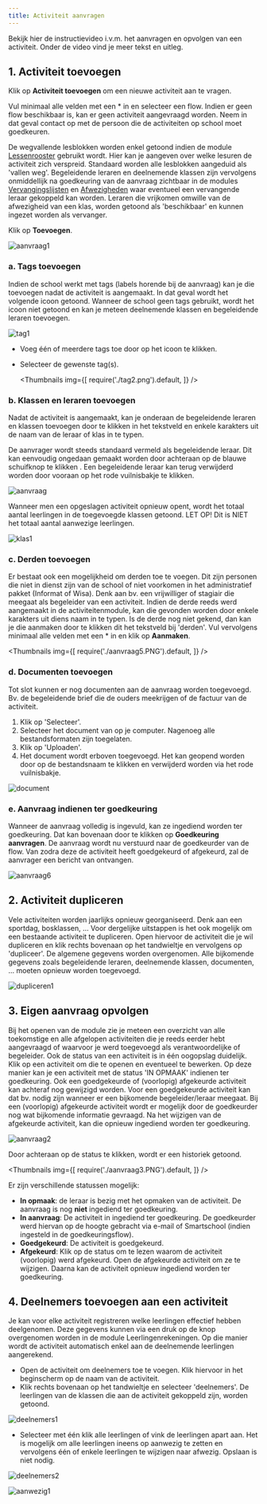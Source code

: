 ```yaml
---
title: Activiteit aanvragen
---
```


Bekijk hier de instructievideo i.v.m. het aanvragen en opvolgen van een activiteit. Onder de video vind je meer tekst en uitleg.

<Youtube url="https://www.youtube.com/embed/cLpQIccHMgM" />

## 1. Activiteit toevoegen

Klik  op **Activiteit toevoegen** om een nieuwe activiteit aan te vragen.

Vul minimaal alle velden met een * in en selecteer een flow. Indien er geen flow beschikbaar is, kan er geen activiteit aangevraagd worden. Neem in dat geval contact op met de persoon die de activiteiten op school moet goedkeuren. 

De wegvallende lesblokken worden enkel getoond indien de module [Lessenrooster](/lessenrooster) gebruikt wordt. Hier kan je aangeven over welke lesuren de activiteit zich verspreid. Standaard worden alle lesblokken aangeduid als 'vallen weg'. Begeleidende leraren en deelnemende klassen zijn vervolgens onmiddellijk na goedkeuring van de aanvraag zichtbaar in de modules [Vervangingslijsten](/vervangingslijsten) en [Afwezigheden](/afwezigheden/afwezigheden/) waar eventueel een vervangende leraar gekoppeld kan worden. Leraren die vrijkomen omwille van de afwezigheid van een klas, worden getoond als 'beschikbaar' en kunnen ingezet worden als vervanger. 


Klik op **Toevoegen**.

![aanvraag1](./aanvraag1.PNG)

### a. Tags toevoegen

Indien de school werkt met tags (labels horende bij de aanvraag) kan je die toevoegen nadat de activiteit is aangemaakt. In dat geval wordt het volgende icoon getoond. Wanneer de school geen tags gebruikt, wordt het icoon niet getoond en kan je meteen deelnemende klassen en begeleidende leraren toevoegen.  

![tag1](./tag1.PNG)

- Voeg één of meerdere tags toe door op het icoon te klikken.
- Selecteer de gewenste tag(s).

    <Thumbnails img={[
        require('./tag2.png').default, 
    ]} />

### b. Klassen en leraren toevoegen

Nadat de activiteit is aangemaakt, kan je onderaan de begeleidende leraren en klassen toevoegen door te klikken in het tekstveld en enkele karakters uit de naam van de leraar of klas in te typen. 

De aanvrager wordt steeds standaard vermeld als begeleidende leraar. Dit kan eenvoudig ongedaan gemaakt worden door achteraan op de blauwe schuifknop te klikken <LegacyAction img="buttonBlue.PNG"/>. Een begeleidende leraar kan terug verwijderd worden door vooraan op het rode vuilnisbakje te klikken. 
 
![aanvraag](./aanvraag4.PNG)

Wanneer men een opgeslagen activiteit opnieuw opent, wordt het totaal aantal leerlingen in de toegevoegde klassen getoond. LET OP! Dit is NIET het totaal aantal aanwezige leerlingen. 

![klas1](./klas1.PNG)

### c. Derden toevoegen

Er bestaat ook een mogelijkheid om derden toe te voegen. Dit zijn personen die niet in dienst zijn van de school of niet voorkomen in het administratief pakket (Informat of Wisa). Denk aan bv. een vrijwilliger of stagiair die meegaat als begeleider van een activiteit. Indien de derde reeds werd aangemaakt in de activiteitenmodule, kan die gevonden worden door enkele karakters uit diens naam in te typen. Is de derde nog niet gekend, dan kan je die aanmaken door te klikken dit het tekstveld bij 'derden'. Vul vervolgens minimaal alle velden met een * in en klik op **Aanmaken**. 

<Thumbnails img={[
    require('./aanvraag5.PNG').default, 
]} />

### d. Documenten toevoegen

Tot slot kunnen er nog documenten aan de aanvraag worden toegevoegd. Bv. de begeleidende brief die de ouders meekrijgen of de factuur van de activiteit.

1. Klik op 'Selecteer'.
2. Selecteer het document van op je computer. Nagenoeg alle bestandsformaten zijn toegelaten. 
3. Klik op 'Uploaden'. 
4. Het document wordt erboven toegevoegd. Het kan geopend worden door op de bestandsnaam te klikken en verwijderd worden via het rode vuilnisbakje. 


![document](./document.png)

### e. Aanvraag indienen ter goedkeuring

Wanneer de aanvraag volledig is ingevuld, kan ze ingediend worden ter goedkeuring. Dat kan bovenaan door te klikken op **Goedkeuring aanvragen**. De aanvraag wordt nu verstuurd naar de goedkeurder van de flow. Van zodra deze de activiteit heeft goedgekeurd of afgekeurd, zal de aanvrager een bericht van ontvangen. 

![aanvraag6](./aanvraag6.png)

## 2. Activiteit dupliceren

Vele activiteiten worden jaarlijks opnieuw georganiseerd. Denk aan een sportdag, bosklassen, ... Voor dergelijke uitstappen is het ook mogelijk om een bestaande activiteit te dupliceren. Open hiervoor de activiteit die je wil dupliceren en klik rechts bovenaan op het tandwieltje en vervolgens op 'dupliceer'. De algemene gegevens worden overgenomen. Alle bijkomende gegevens zoals begeleidende leraren, deelnemende klassen, documenten, ... moeten opnieuw worden toegevoegd.

![dupliceren1](./dupliceren1.png)

## 3. Eigen aanvraag opvolgen 

Bij het openen van de module zie je meteen een overzicht van alle toekomstige en alle afgelopen activiteiten die je reeds eerder hebt aangevraagd of waarvoor je werd toegevoegd als verantwoordelijke of begeleider. Ook de status van een activiteit is in één oogopslag duidelijk. Klik op een activiteit om die te openen en eventueel te bewerken. Op deze manier kan je een activiteit met de status 'IN OPMAAK' indienen ter goedkeuring. Ook een goedgekeurde of (voorlopig) afgekeurde activiteit kan achteraf nog gewijzigd worden. Voor een goedgekeurde activiteit kan dat bv. nodig zijn wanneer er een bijkomende begeleider/leraar meegaat. Bij een (voorlopig) afgekeurde activiteit wordt er mogelijk door de goedkeurder nog wat bijkomende informatie gevraagd. Na het wijzigen van de afgekeurde activiteit, kan die opnieuw ingediend worden ter goedkeuring.

![aanvraag2](./aanvraag2.PNG)

Door achteraan op de status te klikken, wordt er een historiek getoond. 

<Thumbnails img={[
    require('./aanvraag3.PNG').default, 
]} />

Er zijn verschillende statussen mogelijk:
- **In opmaak**: de leraar is bezig met het opmaken van de activiteit. De aanvraag is nog **niet** ingediend ter goedkeuring.
- **In aanvraag**: De activiteit in ingediend ter goedkeuring. De goedkeurder werd hiervan op de hoogte gebracht via e-mail of Smartschool (indien ingesteld in de goedkeuringsflow). 
- **Goedgekeurd**: De activiteit is goedgekeurd. 
- **Afgekeurd**: Klik op de status om te lezen waarom de activiteit (voorlopig) werd afgekeurd. Open de afgekeurde activiteit om ze te wijzigen. Daarna kan de activiteit opnieuw ingediend worden ter goedkeuring. 

## 4. Deelnemers toevoegen aan een activiteit

Je kan voor elke activiteit registreren welke leerlingen effectief hebben deelgenomen. Deze gegevens kunnen via een druk op de knop overgenomen worden in de module Leerlingenrekeningen. Op die manier wordt de activiteit automatisch enkel aan de deelnemende leerlingen aangerekend. 

- Open de activiteit om deelnemers toe te voegen. Klik hiervoor in het beginscherm op de naam van de activiteit.
- Klik rechts bovenaan op het tandwieltje en selecteer 'deelnemers'. De leerlingen van de klassen die aan de activiteit gekoppeld zijn, worden getoond. 

![deelnemers1](./deelnemers1.png)

- Selecteer met één klik alle leerlingen of vink de leerlingen apart aan. Het is mogelijk om alle leerlingen ineens op aanwezig te zetten en vervolgens één of enkele leerlingen te wijzigen naar afwezig. Opslaan is niet nodig. 

![deelnemers2](./deelnemers2.png)

![aanwezig1](./aanwezig1.PNG)


